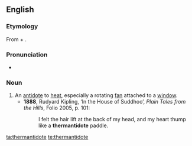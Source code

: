 ==English==

===Etymology===
From {{etyl|grc|en}} {{term|θέρμη|lang=grc}} + {{term|antidote}}.

===Pronunciation===
* {{IPA|/θɜːˈmæntɪdəʊt/|lang=en}}

===Noun===
{{en-noun}}

# An [[antidote]] to [[heat]], especially a rotating [[fan]] attached to a [[window]].
#* '''1888''', Rudyard Kipling, ‘In the House of Suddhoo’, ''Plain Tales from the Hills'', Folio 2005, p. 101:
#*: I felt the hair lift at the back of my head, and my heart thump like a '''thermantidote''' paddle.

[[ta:thermantidote]]
[[te:thermantidote]]
